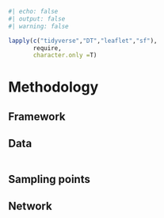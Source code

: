 ```r
#| echo: false
#| output: false
#| warning: false

lapply(c("tidyverse","DT","leaflet","sf"),
       require,
       character.only =T)
```

# Methodology
## Framework
## Data

```r

```

## Sampling points
## Network